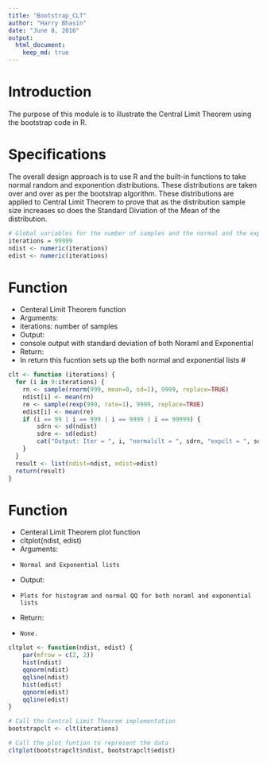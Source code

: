 ---
title: "Bootstrap_CLT"
author: "Harry Bhasin"
date: "June 8, 2016"
output: 
  html_document:
    keep_md: true
---
# Introduction
The purpose of this module is to illustrate the Central Limit Theorem using the bootstrap code in R.

# Specifications
The overall design approach is to use R and the built-in functions to take normal random and exponention distributions. These distributions are taken over and over as per the bootstrap algorithm. These distributions are applied to Central Limit Theorem to prove that as the distribution sample size increases so does the Standard Diviation of the Mean of the distribution.
```{r}
# Global variables for the number of samples and the normal and the exponention distribution
iterations = 99999
ndist <- numeric(iterations)
edist <- numeric(iterations)
```
# Function
  * Centeral Limit Theorem function
  * Arguments:
  *  iterations: number of samples
  * Output:
  *  console output with standard deviation of both Noraml and Exponential
  * Return:
  *  In return this fucntion sets up the both normal and exponential lists
#
```{r}
clt <- function (iterations) {
  for (i in 9:iterations) {
    rn <- sample(rnorm(999, mean=0, sd=1), 9999, replace=TRUE)
    ndist[i] <- mean(rn)
    re <- sample(rexp(999, rate=1), 9999, replace=TRUE)
    edist[i] <- mean(re)
    if (i == 99 | i == 999 | i == 9999 | i == 99999) {
        sdrn <- sd(ndist)
        sdre <- sd(edist)
        cat("Output: Iter = ", i, "normalclt = ", sdrn, "expclt = ", sdre, "\n")
    }
  }
  result <- list(ndist=ndist, edist=edist)
  return(result)
}
```
# Function
  * Centeral Limit Theorem plot function
  *   cltplot(ndist, edist)
  *   Arguments:
  *     Normal and Exponential lists
  *   Output:
  *     Plots for histogram and normal QQ for both noraml and exponential lists
  *   Return:
  *     None.
```{r}
cltplot <- function(ndist, edist) {
    par(mfrow = c(2, 2))
    hist(ndist)
    qqnorm(ndist)
    qqline(ndist)
    hist(edist)
    qqnorm(edist)
    qqline(edist)
}

```
```{r}
# Call the Central Limit Theorem implementation
bootstrapclt <- clt(iterations)
```
```{r}
# Call the plot funtion to represent the data
cltplot(bootstrapclt$ndist, bootstrapclt$edist)
```

